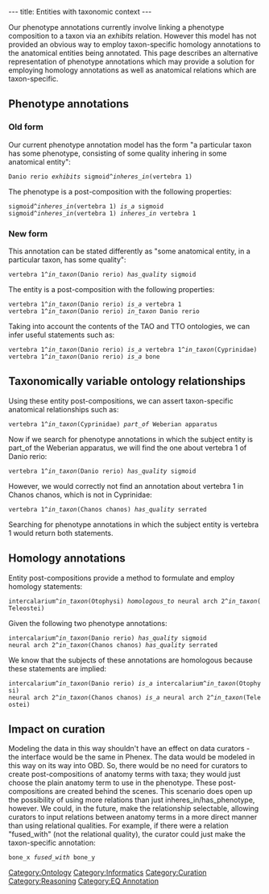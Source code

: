 ---
title: Entities with taxonomic context
---

Our phenotype annotations currently involve linking a phenotype composition to a taxon via an ''exhibits'' relation.  However this model has not provided an obvious way to employ taxon-specific homology annotations to the anatomical entities being annotated.  This page describes an alternative representation of phenotype annotations which may provide a solution for employing homology annotations as well as anatomical relations which are taxon-specific.

==Phenotype annotations==
===Old form===
Our current phenotype annotation model has the form "a particular taxon has some phenotype, consisting of some quality inhering in some anatomical entity":
 Danio rerio ''exhibits'' sigmoid^''inheres_in''(vertebra 1)
The phenotype is a post-composition with the following properties:
 sigmoid^''inheres_in''(vertebra 1) ''is_a'' sigmoid
 sigmoid^''inheres_in''(vertebra 1) ''inheres_in'' vertebra 1
===New form===
This annotation can be stated differently as "some anatomical entity, in a particular taxon, has some quality":
 vertebra 1^''in_taxon''(Danio rerio) ''has_quality'' sigmoid
The entity is a post-composition with the following properties:
 vertebra 1^''in_taxon''(Danio rerio) ''is_a'' vertebra 1
 vertebra 1^''in_taxon''(Danio rerio) ''in_taxon'' Danio rerio
Taking into account the contents of the TAO and TTO ontologies, we can infer useful statements such as:
 vertebra 1^''in_taxon''(Danio rerio) ''is_a'' vertebra 1^''in_taxon''(Cyprinidae)
 vertebra 1^''in_taxon''(Danio rerio) ''is_a'' bone

==Taxonomically variable ontology relationships==
Using these entity post-compositions, we can assert taxon-specific anatomical relationships such as:
 vertebra 1^''in_taxon''(Cyprinidae) ''part_of'' Weberian apparatus
Now if we search for phenotype annotations in which the subject entity is part_of the Weberian apparatus, we will find the one about vertebra 1 of Danio rerio:
 vertebra 1^''in_taxon''(Danio rerio) ''has_quality'' sigmoid
However, we would correctly not find an annotation about vertebra 1 in Chanos chanos, which is not in Cyprinidae:
 vertebra 1^''in_taxon''(Chanos chanos) ''has_quality'' serrated
Searching for phenotype annotations in which the subject entity is vertebra 1 would return both statements.

==Homology annotations==
Entity post-compositions provide a method to formulate and employ homology statements:
 intercalarium^''in_taxon''(Otophysi) ''homologous_to'' neural arch 2^''in_taxon''(Teleostei)
Given the following two phenotype annotations:
 intercalarium^''in_taxon''(Danio rerio) ''has_quality'' sigmoid
 neural arch 2^''in_taxon''(Chanos chanos) ''has_quality'' serrated
We know that the subjects of these annotations are homologous because these statements are implied:
 intercalarium^''in_taxon''(Danio rerio) ''is_a'' intercalarium^''in_taxon''(Otophysi)
 neural arch 2^''in_taxon''(Chanos chanos) ''is_a'' neural arch 2^''in_taxon''(Teleostei)

==Impact on curation==
Modeling the data in this way shouldn't have an effect on data curators - the interface would be the same in Phenex.  The data would be modeled in this way on its way into OBD.  So, there would be no need for curators to create post-compositions of anatomy terms with taxa; they would just choose the plain anatomy term to use in the phenotype.  These post-compositions are created behind the scenes.  This scenario does open up the possibility of using more relations than just inheres_in/has_phenotype, however.  We could, in the future, make the relationship selectable, allowing curators to input relations between anatomy terms in a more direct manner than using relational qualities.  For example, if there were a relation "fused_with" (not the relational quality), the curator could just make the taxon-specific annotation:
 bone_x ''fused_with'' bone_y

[[Category:Ontology]]
[[Category:Informatics]]
[[Category:Curation]]
[[Category:Reasoning]]
[[Category:EQ Annotation]]